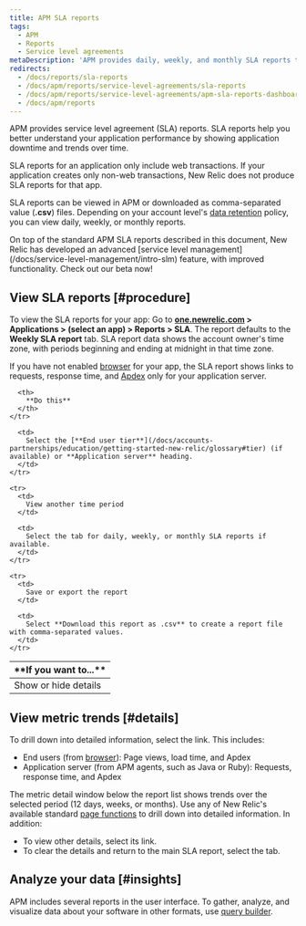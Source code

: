 ```yaml
---
title: APM SLA reports
tags:
  - APM
  - Reports
  - Service level agreements
metaDescription: 'APM provides daily, weekly, and monthly SLA reports to view or download from the user interface.'
redirects:
  - /docs/reports/sla-reports
  - /docs/apm/reports/service-level-agreements/sla-reports
  - /docs/apm/reports/service-level-agreements/apm-sla-reports-dashboard
  - /docs/apm/reports
---
```


APM provides service level agreement (SLA) reports. SLA reports help you better understand your application performance by showing application downtime and trends over time.

SLA reports for an application only include web transactions. If your application creates only non-web transactions, New Relic does not produce SLA reports for that app.

SLA reports can be viewed in APM or downloaded as comma-separated value (**.csv**) files. Depending on your account level's [data retention](/docs/subscriptions/data-retention) policy, you can view daily, weekly, or monthly reports.

<Callout variant="important">
On top of the standard APM SLA reports described in this document, New Relic has developed an advanced [service level management](/docs/service-level-management/intro-slm) feature, with improved functionality. Check out our beta now!
</Callout>

## View SLA reports [#procedure]

To view the SLA reports for your app: Go to **[one.newrelic.com](https://one.newrelic.com) > Applications > (select an app) > Reports > SLA**. The report defaults to the **Weekly SLA report** tab. SLA report data shows the account owner's time zone, with periods beginning and ending at midnight in that time zone.

If you have not enabled [browser](/docs/new-relic-browser/page-load-timing-process) for your app, the SLA report shows links to requests, response time, and [Apdex](/docs/site/apdex-measuring-user-satisfaction) only for your application server.

<table>
  <thead>
    <tr>
      <th width={200}>
        **If you want to...**
      </th>

      <th>
        **Do this**
      </th>
    </tr>
  </thead>

  <tbody>
    <tr>
      <td>
        Show or hide details
      </td>

      <td>
        Select the [**End user tier**](/docs/accounts-partnerships/education/getting-started-new-relic/glossary#tier) (if available) or **Application server** heading.
      </td>
    </tr>

    <tr>
      <td>
        View another time period
      </td>

      <td>
        Select the tab for daily, weekly, or monthly SLA reports if available.
      </td>
    </tr>

    <tr>
      <td>
        Save or export the report
      </td>

      <td>
        Select **Download this report as .csv** to create a report file with comma-separated values.
      </td>
    </tr>
  </tbody>
</table>

## View metric trends [#details]

To drill down into detailed information, select the link. This includes:

* End users (from [browser](/docs/browser/new-relic-browser/welcome-new-relic-browser/new-relic-browser)): Page views, load time, and Apdex
* Application server (from APM agents, such as Java or Ruby): Requests, response time, and Apdex

The metric detail window below the report list shows trends over the selected period (12 days, weeks, or months). Use any of New Relic's available standard [page functions](/docs/site/standard-dashboard-features) to drill down into detailed information. In addition:

* To view other details, select its link.
* To clear the details and return to the main SLA report, select the tab.

## Analyze your data [#insights]

APM includes several reports in the user interface. To gather, analyze, and visualize data about your software in other formats, use [query builder](/docs/query-your-data/explore-query-data/query-builder/introduction-query-builder).
